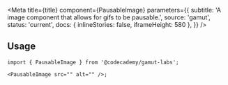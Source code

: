 
<Meta
  title={title}
  component={PausableImage}
  parameters={{
    subtitle: 'A image component that allows for gifs to be pausable.',
    source: 'gamut',
    status: 'current',
    docs: { inlineStories: false, iframeHeight: 580 },
  }}
/>

## Usage

```tsx
import { PausableImage } from '@codecademy/gamut-labs';

<PausableImage src="" alt="" />;
```
